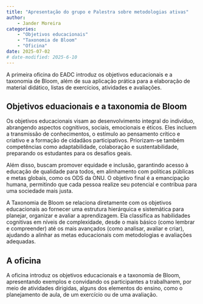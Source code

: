 ```yaml
---
title: "Apresentação do grupo e Palestra sobre metodologias ativas"
author: 
    - Jander Moreira
categories:
    - "Objetivos educacionais"
    - "Taxonomia de Bloom"
    - "Oficina"
date: 2025-07-02
# date-modified: 2025-6-10
---
```


A primeira oficina do EADC introduz os objetivos educacionais e a taxonomia de Bloom, além de sua aplicação prática para a elaboração de material didático, listas de exercícios, atividades e avaliações.

## Objetivos eduacionais e a taxonomia de Bloom

Os objetivos educacionais visam ao desenvolvimento integral do indivíduo, abrangendo aspectos cognitivos, sociais, emocionais e éticos. Eles incluem a transmissão de conhecimentos, o estímulo ao pensamento crítico e criativo e a formação de cidadãos participativos. Priorizam-se também competências como adaptabilidade, colaboração e sustentabilidade, preparando os estudantes para os desafios geais.

Além disso, buscam promover equidade e inclusão, garantindo acesso à educação de qualidade para todos, em alinhamento com políticas públicas e metas globais, como os ODS da ONU. O objetivo final é a emancipação humana, permitindo que cada pessoa realize seu potencial e contribua para uma sociedade mais justa.

A Taxonomia de Bloom se relaciona diretamente com os objetivos educacionais ao fornecer uma estrutura hierárquica e sistemática para planejar, organizar e avaliar a aprendizagem. Ela classifica as habilidades cognitivas em níveis de complexidade, desde o mais básico (como lembrar e compreender) até os mais avançados (como analisar, avaliar e criar), ajudando a alinhar as metas educacionais com metodologias e avaliações adequadas.

## A oficina
A oficina introduz os objetivos educacionais e a taxonomia de Bloom, apresentando exemplos e convidando os participantes a trabalharem, por meio de atividades dirigidas, alguns dos elementos do ensino, como o planejamento de aula, de um exercício ou de uma avaliação.